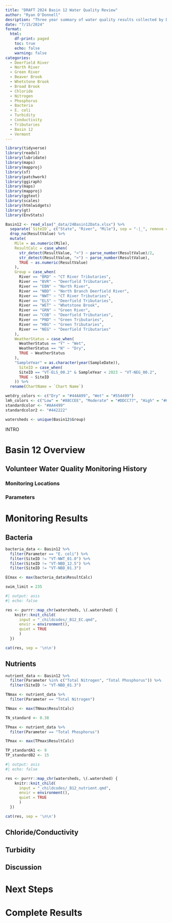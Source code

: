 ```yaml
---
title: "DRAFT 2024 Basin 12 Water Quality Review"
author: "Ryan O'Donnell"
desription: "Three year summary of water quality results collected by Deerfield River Watershed Association volunteers"
date: "7/15/2024"
format:
  html:
    df-print: paged
    toc: true
    echo: false
    warning: false
categories:
  - Deerfield River
  - North River
  - Green River
  - Beaver Brook
  - Whetstone Brook
  - Broad Brook
  - Chloride
  - Nitrogen
  - Phosphorus
  - Bacteria
  - E. coli
  - Turbidity
  - Conductivity
  - Tributaries
  - Basin 12
  - Vermont
---
```


```r

library(tidyverse)
library(readxl)
library(lubridate)
library(maps)
library(mapproj)
library(sf)
library(patchwork)
library(ggiraph)
library(maps)
library(mapproj)
library(ggtext)
library(scales)
library(htmlwidgets)
library(gt)
library(EnvStats)

```

```r

Basin12 <- read_xlsx("_data/24Basin12Data.xlsx") %>%
  separate(`SiteID`, c("State", "River", "Mile"), sep = "-|_", remove = FALSE) %>%
  drop_na(ResultValue) %>%
  mutate(
    Mile = as.numeric(Mile),
    ResultCalc = case_when(
      str_detect(ResultValue, "<") ~ parse_number(ResultValue)/2,
      str_detect(ResultValue, ">") ~ parse_number(ResultValue),
      TRUE ~ as.numeric(ResultValue)
    ),
    Group = case_when(
      River == "BRD" ~ "CT River Tributaries",
      River == "BVR" ~ "Deerfield Tributaries",
      River == "EBN" ~ "North River",
      River == "NBD" ~ "North Branch Deerfield River",
      River == "NWT" ~ "CT River Tributaries",
      River == "ELS" ~ "Deerfield Tributaries",
      River == "WET" ~ "Whetstone Brook",
      River == "GRN" ~ "Green River",
      River == "COB" ~ "Deerfield Tributaries",
      River == "PND" ~ "Green Tributaries",
      River == "HBG" ~ "Green Tributaries",
      River == "NEG" ~ "Deerfield Tributaries"
    ),
    WeatherStatus = case_when(
      WeatherStatus == "Y" ~ "Wet",
      WeatherStatus == "N" ~ "Dry",
      TRUE ~ WeatherStatus
    ),
    "SampleYear" = as.character(year(SampleDate)),
      SiteID = case_when(
      SiteID == "VT-ELS_00.2" & SampleYear < 2023 ~ "VT-NEG_00.2",
      TRUE ~ SiteID
    )) %>%
  rename(ChartName = `Chart Name`)

wetdry_colors <- c("Dry" = "#44AA99", "Wet" = "#554499")
lmh_colors <- c("Low" = "#88CCEE", "Moderate" = "#DDCC77", "High" = "#CC6677")
standardcolor <- "#AA4499"
standardcolor2 <- "#442222"

watersheds <- unique(Basin12$Group)
```

INTRO

# Basin 12 Overview

## Volunteer Water Quality Monitoring History

### Monitoring Locations

### Parameters

# Monitoring Results

## Bacteria
```r

bacteria_data <- Basin12 %>%
  filter(Parameter == "E. coli") %>%
  filter(SiteID != "VT-NWT_01.0") %>%
  filter(SiteID != "VT-NBD_12.5") %>%
  filter(SiteID != "VT-NBD_01.3")

ECmax <- max(bacteria_data$ResultCalc)

swim_limit = 235

```

::: {.panel-tabset group="watershed"}

```r
#| output: asis
#| echo: false

res <- purrr::map_chr(watersheds, \(.watershed) {
    knitr::knit_child(
      input = "_childcodes/_B12_EC.qmd", 
      envir = environment(), 
      quiet = TRUE
      )
  })

cat(res, sep = '\n\n')
```

:::

## Nutrients
```r

nutrient_data <- Basin12 %>%
  filter(Parameter %in% c("Total Nitrogen", "Total Phosphorus")) %>%
  filter(SiteID != "VT-NBD_01.3")

TNmax <- nutrient_data %>%
  filter(Parameter == "Total Nitrogen")

TNmax <- max(TNmax$ResultCalc)

TN_standard <- 0.38

TPmax <- nutrient_data %>%
  filter(Parameter == "Total Phosphorus")

TPmax <- max(TPmax$ResultCalc)

TP_standardA1 <- 9
TP_standardB2 <- 15

```

::: {.panel-tabset group="watershed"}

```r
#| output: asis
#| echo: false

res <- purrr::map_chr(watersheds, \(.watershed) {
    knitr::knit_child(
      input = "_childcodes/_B12_nutrient.qmd", 
      envir = environment(), 
      quiet = TRUE
      )
  })

cat(res, sep = '\n\n')
```

:::

## Chloride/Conductivity

## Turbidity

## Discussion

## 


# Next Steps

# Complete Results
